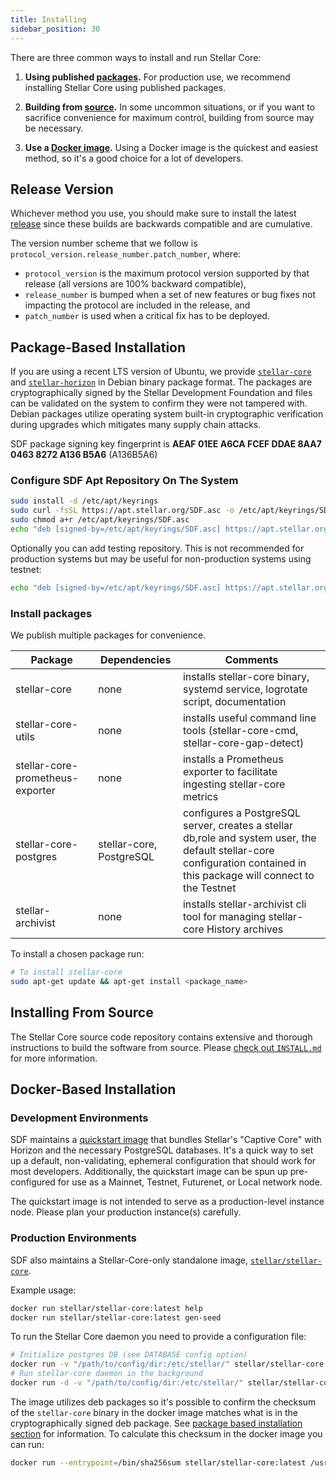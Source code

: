 ```yaml
---
title: Installing
sidebar_position: 30
---
```



There are three common ways to install and run Stellar Core:

1. **Using published [packages](#package-based-installation).** For production use, we recommend installing Stellar Core using published packages.

2. **Building from [source](#installing-from-source).** In some uncommon situations, or if you want to sacrifice convenience for maximum control, building from source may be necessary.

3. **Use a [Docker image](#docker-based-installation).** Using a Docker image is the quickest and easiest method, so it's a good choice for a lot of developers.

## Release Version

Whichever method you use, you should make sure to install the latest [release](https://github.com/stellar/stellar-core/releases) since these builds are backwards compatible and are cumulative.

The version number scheme that we follow is `protocol_version.release_number.patch_number`, where:

- `protocol_version` is the maximum protocol version supported by that release (all versions are 100% backward compatible),
- `release_number` is bumped when a set of new features or bug fixes not impacting the protocol are included in the release, and
- `patch_number` is used when a critical fix has to be deployed.

## Package-Based Installation

If you are using a recent LTS version of Ubuntu, we provide [`stellar-core`](https://github.com/stellar/stellar-core) and [`stellar-horizon`](https://github.com/stellar/go/tree/master/services/horizon) in Debian binary package format. The packages are cryptographically signed by the Stellar Development Foundation and files can be validated on the system to confirm they were not tampered with. Debian packages utilize operating system built-in cryptographic verification during upgrades which mitigates many supply chain attacks.

SDF package signing key fingerprint is **AEAF 01EE A6CA FCEF DDAE 8AA7 0463 8272 A136 B5A6** (A136B5A6)

### Configure SDF Apt Repository On The System

```bash
sudo install -d /etc/apt/keyrings
sudo curl -fsSL https://apt.stellar.org/SDF.asc -o /etc/apt/keyrings/SDF.asc
sudo chmod a+r /etc/apt/keyrings/SDF.asc
echo "deb [signed-by=/etc/apt/keyrings/SDF.asc] https://apt.stellar.org $(lsb_release -cs) stable" | sudo tee -a /etc/apt/sources.list.d/SDF.list
```

Optionally you can add testing repository. This is not recommended for production systems but may be useful for non-production systems using testnet:
```bash
echo "deb [signed-by=/etc/apt/keyrings/SDF.asc] https://apt.stellar.org $(lsb_release -cs) stable" | sudo tee -a /etc/apt/sources.list.d/SDF.list
```

### Install packages

We publish multiple packages for convenience.

| Package | Dependencies | Comments |
| --- | --- | --- |
| stellar-core                      | none                        | installs stellar-core binary, systemd service, logrotate script, documentation |
| stellar-core-utils                | none                        | installs useful command line tools (stellar-core-cmd, stellar-core-gap-detect) |
| stellar-core-prometheus-exporter  | none                        | installs a Prometheus exporter to facilitate ingesting stellar-core metrics    |
| stellar-core-postgres             | stellar-core, PostgreSQL    | configures a PostgreSQL server, creates a stellar db,role and system user, the default stellar-core configuration contained in this package will connect to the Testnet|
| stellar-archivist                 | none                        | installs stellar-archivist cli tool for managing stellar-core History archives |

To install a chosen package run:

```bash
# To install stellar-core
sudo apt-get update && apt-get install <package_name>
```

## Installing From Source

The Stellar Core source code repository contains extensive and thorough instructions to build the software from source. Please [check out `INSTALL.md`](https://github.com/stellar/stellar-core/blob/master/INSTALL.md) for more information.

## Docker-Based Installation

### Development Environments

SDF maintains a [quickstart image](https://github.com/stellar/quickstart) that bundles Stellar's "Captive Core" with Horizon and the necessary PostgreSQL databases. It's a quick way to set up a default, non-validating, ephemeral configuration that should work for most developers. Additionally, the quickstart image can be spun up pre-configured for use as a Mainnet, Testnet, Futurenet, or Local network node.

<Alert>

The quickstart image is not intended to serve as a production-level instance node. Please plan your production instance(s) carefully.

</Alert>

### Production Environments

SDF also maintains a Stellar-Core-only standalone image, [`stellar/stellar-core`](https://hub.docker.com/r/stellar/stellar-core).

Example usage:

```bash
docker run stellar/stellar-core:latest help
docker run stellar/stellar-core:latest gen-seed
```

To run the Stellar Core daemon you need to provide a configuration file:

```bash
# Initialize postgres DB (see DATABASE config option)
docker run -v "/path/to/config/dir:/etc/stellar/" stellar/stellar-core:latest new-db
# Run stellar-core daemon in the background
docker run -d -v "/path/to/config/dir:/etc/stellar/" stellar/stellar-core:latest run
```

The image utilizes deb packages so it's possible to confirm the checksum of the `stellar-core` binary in the docker image matches what is in the cryptographically signed deb package. See [package based installation section](#package-based-installation) for information. To calculate this checksum in the docker image you can run:

```bash
docker run --entrypoint=/bin/sha256sum stellar/stellar-core:latest /usr/bin/stellar-core
```
